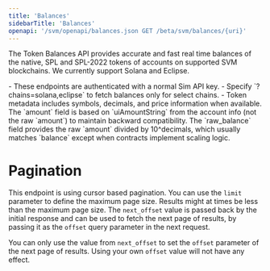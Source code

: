 ```yaml
---
title: 'Balances'
sidebarTitle: 'Balances'
openapi: '/svm/openapi/balances.json GET /beta/svm/balances/{uri}'
---
```


The Token Balances API provides accurate and fast real time balances of the native, SPL and SPL-2022 tokens of accounts on supported SVM blockchains.
We currently support Solana and Eclipse.

<Note>
  - These endpoints are authenticated with a normal Sim API key.
  - Specify `?chains=solana,eclipse` to fetch balances only for select chains.
  - Token metadata includes symbols, decimals, and price information when available.
</Note>


<Note>
The `amount` field is based on `uiAmountString` from the account info (not the raw `amount`) to maintain backward compatibility. The `raw_balance` field provides the raw `amount` divided by 10^decimals, which usually matches `balance` except when contracts implement scaling logic.
</Note>


# Pagination

This endpoint is using cursor based pagination. You can use the `limit` parameter to define the maximum page size.
Results might at times be less than the maximum page size.
The `next_offset` value is passed back by the initial response and can be used to fetch the next page of results, by passing it as the `offset` query parameter in the next request.

<Warning>You can only use the value from `next_offset` to set the `offset` parameter of the next page of results. Using your own `offset` value will not have any effect.</Warning>
